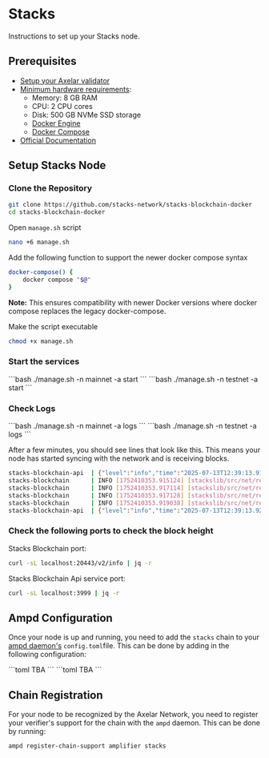 # Stacks


Instructions to set up your Stacks node.

## Prerequisites

- [Setup your Axelar validator](/validator/setup/overview/)
- [Minimum hardware requirements](https://docs.stacks.co/guides-and-tutorials/nodes-and-miners/run-a-node-with-docker#requirements):
  - Memory: 8 GB RAM
  - CPU: 2 CPU cores
  - Disk: 500 GB NVMe SSD storage
  - [Docker Engine](https://docs.docker.com/engine/install/)
  - [Docker Compose](https://docs.docker.com/compose/install/)
- [Official Documentation](https://docs.stacks.co/guides-and-tutorials/nodes-and-miners/run-a-node-with-docker)

## Setup Stacks Node

### Clone the Repository

```bash
git clone https://github.com/stacks-network/stacks-blockchain-docker
cd stacks-blockchain-docker
```

Open `manage.sh` script

```bash
nano +6 manage.sh
```

Add the following function to support the newer docker compose syntax

```bash
docker-compose() {
    docker compose "$@"
}
```

**Note:**  This ensures compatibility with newer Docker versions where docker compose replaces the legacy docker-compose.

Make the script executable

```bash
chmod +x manage.sh
```

### Start the services

<tabs>
  <tab-item title="Mainnet">
  ```bash
  ./manage.sh -n mainnet -a start
  ```
  </tab-item>
  <tab-item title="Testnet">
  ```bash
  ./manage.sh -n testnet -a start
  ```
  </tab-item>
</tabs>

### Check Logs

<tabs>
  <tab-item title="Mainnet">
  ```bash
  ./manage.sh -n mainnet -a logs
  ```
  </tab-item>
  <tab-item title="Testnet">
  ```bash
  ./manage.sh -n testnet -a logs
  ```
  </tab-item>
</tabs>

After a few minutes, you should see lines that look like this. This means your node has started syncing with the network and is receiving blocks.

```bash
stacks-blockchain-api  | {"level":"info","time":"2025-07-13T12:39:13.914Z","pid":19,"hostname":"e15f871c6dad","name":"stacks-node-event","reqId":"req-7","req":{"method":"POST","url":"/new_burn_block","hostname":"stacks-blockchain-api:3700","remoteAddress":"172.21.0.4","remotePort":60142,"bodySize":184},"msg":"incoming request"}
stacks-blockchain      | INFO [1752410353.915124] [stackslib/src/net/relay.rs:2559] [relayer-http://0.0.0.0:20443] Got chunks for unconfigured StackerDB replica, stackerdb_contract_id: SP000000000000000000002Q6VF78.signers-1-2
stacks-blockchain      | INFO [1752410353.917114] [stackslib/src/net/relay.rs:2559] [relayer-http://0.0.0.0:20443] Got chunks for unconfigured StackerDB replica, stackerdb_contract_id: SP000000000000000000002Q6VF78.signers-1-2
stacks-blockchain      | INFO [1752410353.917128] [stackslib/src/net/relay.rs:2559] [relayer-http://0.0.0.0:20443] Got chunks for unconfigured StackerDB replica, stackerdb_contract_id: SP000000000000000000002Q6VF78.signers-1-1
stacks-blockchain      | INFO [1752410353.919038] [stackslib/src/net/relay.rs:2559] [relayer-http://0.0.0.0:20443] Got chunks for unconfigured StackerDB replica, stackerdb_contract_id: SP000000000000000000002Q6VF78.signers-1-2
stacks-blockchain-api  | {"level":"info","time":"2025-07-13T12:39:13.921Z","pid":19,"hostname":"e15f871c6dad","name":"stacks-node-event","reqId":"req-7","res":{"statusCode":200,"method":"POST","url":"/new_burn_block","requestBodySize":184,"responseBodySize":15},"responseTime":6.254112005233765,"msg":"request completed"}
```

### Check the following ports to check the block height

Stacks Blockchain port:

```bash
curl -sL localhost:20443/v2/info | jq -r
```

Stacks Blockchain Api service port: 

```bash
curl -sL localhost:3999 | jq -r
```

## Ampd Configuration

Once your node is up and running, you need to add the `stacks` chain to your [ampd daemon's](https://github.com/axelarnetwork/axelar-amplifier/tree/main/ampd) `config.toml`file. This can be done by adding in the following configuration:

<tabs>
    <tab-item title="mainnet">
    ```toml
      TBA
    ```
    </tab-item>
    <tab-item title="testnet">
    ```toml
      TBA
    ```
    </tab-item>
</tabs>

## Chain Registration

For your node to be recognized by the Axelar Network, you need to register your verifier's support for the chain with the `ampd` daemon. This can be done by running:  

```bash
ampd register-chain-support amplifier stacks
```

